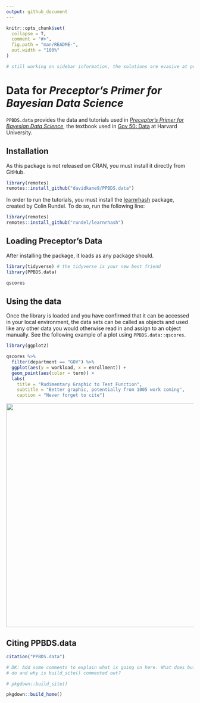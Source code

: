 ```yaml
---
output: github_document
---
```


<!-- README is generated from README.Rmd, edit ONLY this file if needed. But, after you edit it, you need to knit it in order to create the new README.md, which is the thing which is actually used. -->

```r

knitr::opts_chunk$set(
  collapse = T,
  comment = "#>",
  fig.path = "man/README-",
  out.width = "100%"
)

# still working on sidebar information, the solutions are evasive at present. 

```

# Data for *Preceptor's Primer for Bayesian Data Science*

`PPBDS.data` provides the data and tutorials used in *[Preceptor's Primer for Bayesian Data Science](https://davidkane9.github.io/PPBDS/)*, the textbook used in [Gov 50: Data](https://www.davidkane.info/files/gov_50_fall_2020.html) at Harvard University. 

<!-- unsure if badges are available for use yet here -->

## Installation

As this package is not released on CRAN, you must install it directly from GitHub.

```r
library(remotes)
remotes::install_github("davidkane9/PPBDS.data")
```

In order to run the tutorials, you must install the [learnrhash](https://github.com/rundel/learnrhash) package, created by Colin Rundel. To do so, run the following line:

```r
library(remotes)
remotes::install_github("rundel/learnrhash")
```

## Loading Preceptor's Data

After installing the package, it loads as any package should.

```r
library(tidyverse) # the tidyverse is your new best friend
library(PPBDS.data)

qscores
```

## Using the data

Once the library is loaded and you have confirmed that it can be accessed in your local environment, the data sets can be called as objects and used like any other data you would otherwise read in and assign to an object manually. See the following example of a plot using `PPBDS.data::qscores`. 

```r

library(ggplot2)

qscores %>%
  filter(department == "GOV") %>%
  ggplot(aes(y = workload, x = enrollment)) + 
  geom_point(aes(color = term)) + 
  labs(
    title = "Rudimentary Graphic to Test Function",
    subtitle = "Better graphic, potentially from 1005 work coming",
    caption = "Never forget to cite")
```

<!-- DK: We need some comments explaining what this is doing and how we can replace it. Specifically, why place the figure in man/ rather than inst/? -->

<img src= "man/figures/README-quick.plot-1.png" align="center" width="600">


## Citing PPBDS.data

```r
citation("PPBDS.data")
```


```r
# DK: Add some comments to explain what is going on here. What does build_home()
# do and why is build_site() commented out?

# pkgdown::build_site()

pkgdown::build_home()
```
















